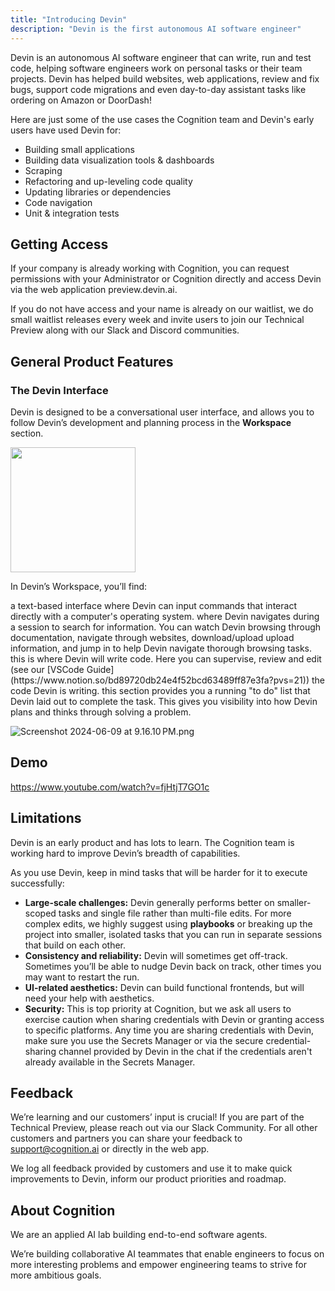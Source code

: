 ```yaml
---
title: "Introducing Devin"
description: "Devin is the first autonomous AI software engineer"
---
```


Devin is an autonomous AI software engineer that can write, run and test code, helping software engineers work on personal tasks or their team projects. Devin has helped build websites, web applications, review and fix bugs, support code migrations and even day-to-day assistant tasks like ordering on Amazon or DoorDash!

Here are just some of the use cases the Cognition team and Devin's early users have used Devin for:

- Building small applications
- Building data visualization tools & dashboards
- Scraping
- Refactoring and up-leveling code quality
- Updating libraries  or dependencies
- Code navigation
- Unit & integration tests

## Getting Access

If your company is already working with Cognition, you can request permissions with your Administrator or Cognition directly and access Devin via the web application preview.devin.ai.

If you do not have access and your name is already on our waitlist, we do small waitlist releases every week and invite users to join our Technical Preview along with our Slack and Discord communities.

## General Product Features

### The Devin Interface

Devin is designed to be a conversational user interface, and allows you to follow Devin’s development and planning process in the **Workspace** section.

<img height="200" noZoom src="/https://prod-files-secure.s3.us-west-2.amazonaws.com/4f925d22-65a4-47c3-9aed-b65e115aaef3/d7295090-5036-4bdd-b742-491fff4d0691/Screenshot_2024-06-09_at_9.12.00_PM.png" />

In Devin’s Workspace, you’ll find: 

<CardGroup cols={2}>
  <Card title="Shell" icon="square-1">
    a text-based interface where Devin can input commands that interact directly with a computer's operating system.
  </Card>
  <Card title="Browser" icon="square-2">
    where Devin navigates during a session to search for  information. You can watch Devin browsing through documentation, navigate through websites, download/upload upload information, and jump in to help Devin navigate thorough browsing tasks.
  </Card>
  <Card title="Editor" icon="square-3">
    this is where Devin will write code. Here you can supervise, review and edit (see our [VSCode Guide](https://www.notion.so/bd89720db24e4f52bcd63489ff87e3fa?pvs=21)) the code Devin is writing.
  </Card>
  <Card title="Planner" icon="square-4">
    this section provides you a running "to do" list that Devin laid out to complete the task. This gives you  visibility into how Devin plans and thinks through solving a problem.
  </Card>
</CardGroup>


![Screenshot 2024-06-09 at 9.16.10 PM.png](https://prod-files-secure.s3.us-west-2.amazonaws.com/4f925d22-65a4-47c3-9aed-b65e115aaef3/30556b54-d6f9-45ac-aa83-f71cb89fa81f/Screenshot_2024-06-09_at_9.16.10_PM.png)

## Demo

https://www.youtube.com/watch?v=fjHtjT7GO1c

## Limitations

Devin is an early product and has lots to learn. The Cognition team is working hard to improve Devin’s breadth of capabilities. 

As you use Devin, keep in mind tasks that will be harder for it to execute successfully:

- **Large-scale challenges:** Devin generally performs better on smaller-scoped tasks and single file rather than multi-file edits. For more complex edits, we highly suggest using **playbooks** or breaking up the project into smaller, isolated tasks that you can run in separate sessions that build on each other.
- **Consistency and reliability:** Devin will sometimes get off-track. Sometimes you’ll be able to nudge Devin back on track, other times you may want to restart the run.
- **UI-related aesthetics:** Devin can build functional frontends, but will need your help with aesthetics.
- **Security:** This is top priority at Cognition, but we ask all users to exercise caution when sharing credentials with Devin or granting access to specific platforms. Any time you are sharing credentials with Devin, make sure you use the Secrets Manager or via the secure credential-sharing channel provided by Devin in the chat if the credentials aren't already available in the Secrets Manager.

## Feedback

We’re learning and our customers’ input is crucial! If you are part of the Technical Preview, please reach out via our Slack Community. For all other customers and partners you can share your feedback to support@cognition.ai or directly in the web app.

We log all feedback provided by customers and use it to make quick improvements to Devin, inform our product priorities and roadmap.

## About Cognition

We are an applied AI lab building end-to-end software agents.

We’re building collaborative AI teammates that enable engineers to focus on more interesting problems and empower engineering teams to strive for more ambitious goals.
